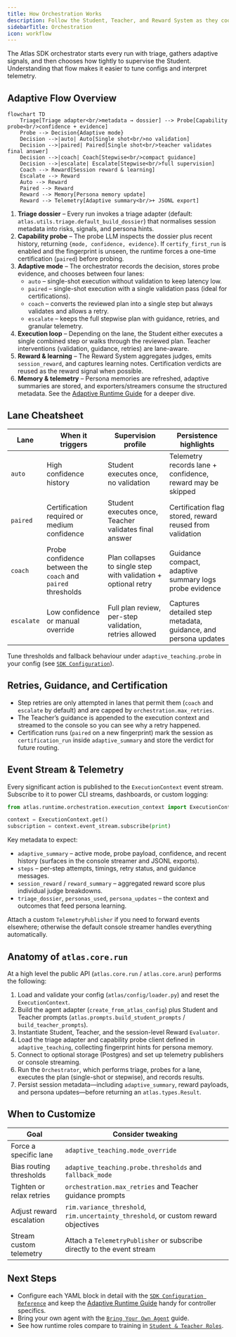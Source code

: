 ```yaml
---
title: How Orchestration Works
description: Follow the Student, Teacher, and Reward System as they coordinate an Atlas SDK run from plan to final answer.
sidebarTitle: Orchestration
icon: workflow
---
```


The Atlas SDK orchestrator starts every run with triage, gathers adaptive signals, and then chooses how tightly to supervise the Student. Understanding that flow makes it easier to tune configs and interpret telemetry.

## Adaptive Flow Overview

```mermaid
flowchart TD
    Triage[Triage adapter<br/>metadata → dossier] --> Probe[Capability probe<br/>confidence + evidence]
    Probe --> Decision{Adaptive mode}
    Decision -->|auto| Auto[Single shot<br/>no validation]
    Decision -->|paired| Paired[Single shot<br/>teacher validates final answer]
    Decision -->|coach| Coach[Stepwise<br/>compact guidance]
    Decision -->|escalate| Escalate[Stepwise<br/>full supervision]
    Coach --> Reward[Session reward & learning]
    Escalate --> Reward
    Auto --> Reward
    Paired --> Reward
    Reward --> Memory[Persona memory update]
    Reward --> Telemetry[Adaptive summary<br/>+ JSONL export]
```

1. **Triage dossier** – Every run invokes a triage adapter (default: `atlas.utils.triage.default_build_dossier`) that normalises session metadata into risks, signals, and persona hints.  
2. **Capability probe** – The probe LLM inspects the dossier plus recent history, returning `{mode, confidence, evidence}`. If `certify_first_run` is enabled and the fingerprint is unseen, the runtime forces a one-time certification (`paired`) before probing.
3. **Adaptive mode** – The orchestrator records the decision, stores probe evidence, and chooses between four lanes:
   - `auto` – single-shot execution without validation to keep latency low.
   - `paired` – single-shot execution with a single validation pass (ideal for certifications).
   - `coach` – converts the reviewed plan into a single step but always validates and allows a retry.
   - `escalate` – keeps the full stepwise plan with guidance, retries, and granular telemetry.
4. **Execution loop** – Depending on the lane, the Student either executes a single combined step or walks through the reviewed plan. Teacher interventions (validation, guidance, retries) are lane-aware.
5. **Reward & learning** – The Reward System aggregates judges, emits `session_reward`, and captures learning notes. Certification verdicts are reused as the reward signal when possible.
6. **Memory & telemetry** – Persona memories are refreshed, adaptive summaries are stored, and exporters/streamers consume the structured metadata. See the [Adaptive Runtime Guide](/runtime_adaptive_flow) for a deeper dive.

## Lane Cheatsheet

| Lane | When it triggers | Supervision profile | Persistence highlights |
|------|------------------|---------------------|------------------------|
| `auto` | High confidence history | Student executes once, no validation | Telemetry records lane + confidence, reward may be skipped |
| `paired` | Certification required or medium confidence | Student executes once, Teacher validates final answer | Certification flag stored, reward reused from validation |
| `coach` | Probe confidence between the `coach` and `paired` thresholds | Plan collapses to single step with validation + optional retry | Guidance compact, adaptive summary logs probe evidence |
| `escalate` | Low confidence or manual override | Full plan review, per-step validation, retries allowed | Captures detailed step metadata, guidance, and persona updates |

Tune thresholds and fallback behaviour under `adaptive_teaching.probe` in your config (see [`SDK Configuration`](/sdk/configuration#adaptive_teaching)).

## Retries, Guidance, and Certification

- Step retries are only attempted in lanes that permit them (`coach` and `escalate` by default) and are capped by `orchestration.max_retries`.  
- The Teacher’s guidance is appended to the execution context and streamed to the console so you can see why a retry happened.  
- Certification runs (`paired` on a new fingerprint) mark the session as `certification_run` inside `adaptive_summary` and store the verdict for future routing.

## Event Stream & Telemetry

Every significant action is published to the `ExecutionContext` event stream. Subscribe to it to power CLI streams, dashboards, or custom logging:

```python
from atlas.runtime.orchestration.execution_context import ExecutionContext

context = ExecutionContext.get()
subscription = context.event_stream.subscribe(print)
```

Key metadata to expect:

- `adaptive_summary` – active mode, probe payload, confidence, and recent history (surfaces in the console streamer and JSONL exports).
- `steps` – per-step attempts, timings, retry status, and guidance messages.
- `session_reward` / `reward_summary` – aggregated reward score plus individual judge breakdowns.
- `triage_dossier`, `personas_used`, `persona_updates` – the context and outcomes that feed persona learning.

Attach a custom `TelemetryPublisher` if you need to forward events elsewhere; otherwise the default console streamer handles everything automatically.

## Anatomy of `atlas.core.run`

At a high level the public API (`atlas.core.run` / `atlas.core.arun`) performs the following:

1. Load and validate your config (`atlas/config/loader.py`) and reset the `ExecutionContext`.
2. Build the agent adapter (`create_from_atlas_config`) plus Student and Teacher prompts (`atlas.prompts.build_student_prompts` / `build_teacher_prompts`).
3. Instantiate Student, Teacher, and the session-level Reward `Evaluator`.
4. Load the triage adapter and capability probe client defined in `adaptive_teaching`, collecting fingerprint hints for persona memory.
5. Connect to optional storage (Postgres) and set up telemetry publishers or console streaming.
6. Run the `Orchestrator`, which performs triage, probes for a lane, executes the plan (single-shot or stepwise), and records results.
7. Persist session metadata—including `adaptive_summary`, reward payloads, and persona updates—before returning an `atlas.types.Result`.

## When to Customize

| Goal | Consider tweaking |
|------|-------------------|
| Force a specific lane | `adaptive_teaching.mode_override` |
| Bias routing thresholds | `adaptive_teaching.probe.thresholds` and `fallback_mode` |
| Tighten or relax retries | `orchestration.max_retries` and Teacher guidance prompts |
| Adjust reward escalation | `rim.variance_threshold`, `rim.uncertainty_threshold`, or custom reward objectives |
| Stream custom telemetry | Attach a `TelemetryPublisher` or subscribe directly to the event stream |

## Next Steps

- Configure each YAML block in detail with the [`SDK Configuration Reference`](/sdk/configuration) and keep the [Adaptive Runtime Guide](/runtime_adaptive_flow) handy for controller specifics.
- Bring your own agent with the [`Bring Your Own Agent`](/sdk/adapters) guide.
- See how runtime roles compare to training in [`Student & Teacher Roles`](/sdk/student-teacher-roles).

